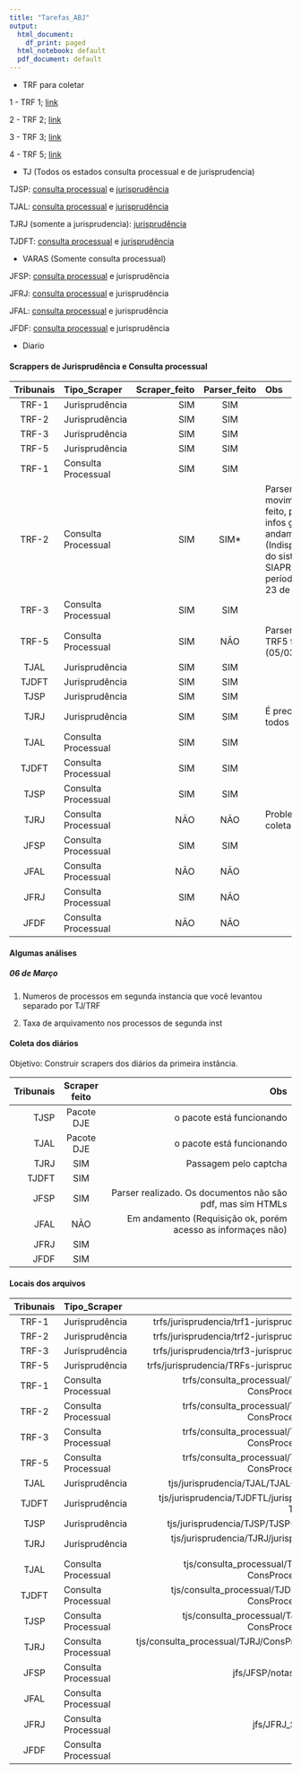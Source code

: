 ```yaml
---
title: "Tarefas_ABJ"
output:
  html_document:
    df_print: paged
  html_notebook: default
  pdf_document: default
---
```


* TRF para coletar

1 - TRF 1; [link](http://www.cjf.jus.br/juris/trf1/)

2 - TRF 2; [link](http://www10.trf2.jus.br/consultas/?entqr=3&lr=lang_pt&ie=UTF-8&oe=UTF-8&adv=1&ulang=&access=p&entqrm=0&wc=200&wc_mc=0&ud=1&filter=0&getfields=*&q=&client=v2_index&proxystylesheet=v2_index&site=v2_jurisprudencia&sort=date:D:S:d1&base=JP-TRF)

3 - TRF 3; [link](http://web.trf3.jus.br/base-textual)

4 - TRF 5; [link](https://www4.trf5.jus.br/Jurisprudencia/)

* TJ (Todos os estados consulta processual e de jurisprudencia)

TJSP: [consulta processual](https://esaj.tjsp.jus.br/cposg/open.do) e [jurisprudência](https://esaj.tjsp.jus.br/cjsg/consultaCompleta.do)

TJAL: [consulta processual](https://www2.tjal.jus.br/cposg5/open.do) e [jurisprudência](https://www2.tjal.jus.br/cjsg/consultaCompleta.do)

TJRJ (somente a jurisprudencia): [jurisprudência](http://www4.tjrj.jus.br/ejuris/ConsultarJurisprudencia.aspx)

TJDFT: [consulta processual](https://www.tjdft.jus.br/consultas) e [jurisprudência](https://pesquisajuris.tjdft.jus.br/IndexadorAcordaos-web/sistj?visaoId=tjdf.sistj.acordaoeletronico.buscaindexada.apresentacao.VisaoBuscaAcordao)

* VARAS (Somente consulta processual)

JFSP: [consulta processual](http://csp.jfsp.jus.br/csp/consulta/consinternet.csp) e jurisprudência

JFRJ: [consulta processual](http://procweb.jfrj.jus.br/portal/consulta/cons_procs.asp) e jurisprudência

JFAL: [consulta processual](http://www.jfal.jus.br/servicos/processos/eletronicos/creta/consulta) e jurisprudência

JFDF: [consulta processual](https://processual.trf1.jus.br/consultaProcessual/) e jurisprudência

* Diario

#### Scrappers de Jurisprudência e Consulta processual

|Tribunais|Tipo_Scraper       |Scraper_feito|Parser_feito|Obs|
|:-------:|:------------------|------------:|:----------:|:--|
|TRF-1    |Jurisprudência     |SIM          |SIM         |   |
|TRF-2    |Jurisprudência     |SIM          |SIM         |   |
|TRF-3    |Jurisprudência     |SIM          |SIM         |   |
|TRF-5    |Jurisprudência     |SIM          |SIM         |   |
|TRF-1    |Consulta Processual|SIM          |SIM         |   |
|TRF-2    |Consulta Processual|SIM          |SIM*        |Parser de movimentacao feito, porém o de infos gerais em andamento (Indisponibilidade do sistema SIAPRO no período de 19 a 23 de março)|
|TRF-3    |Consulta Processual|SIM          |SIM         |   |
|TRF-5    |Consulta Processual|SIM          |NÃO         |Parser parcial; TRF5 fora do ar (05/03)|
|TJAL     |Jurisprudência     |SIM          |SIM         |   |
|TJDFT    |Jurisprudência     |SIM          |SIM         |   |
|TJSP     |Jurisprudência     |SIM          |SIM         |   |
|TJRJ     |Jurisprudência     |SIM          |SIM         |É preciso coletar todos os docs|
|TJAL     |Consulta Processual|SIM          |SIM         |   |
|TJDFT    |Consulta Processual|SIM          |SIM         |   |
|TJSP     |Consulta Processual|SIM          |SIM         |   |
|TJRJ     |Consulta Processual|NÃO          |NÃO         |Problemas na coleta|
|JFSP     |Consulta Processual|SIM          |SIM         |   |
|JFAL     |Consulta Processual|NÃO          |NÃO         |   |
|JFRJ     |Consulta Processual|SIM          |NÃO         |   |
|JFDF     |Consulta Processual|NÃO          |NÃO         |   |

#### Algumas análises

##### 06 de Março

1. Numeros de processos em segunda instancia que você levantou separado por TJ/TRF

2. Taxa de arquivamento nos processos de segunda inst

#### Coleta dos diários

Objetivo: Construir scrapers dos diários da primeira instância.

|Tribunais|Scraper feito|Obs                                                         |
|--------:|:-----------:|-----------------------------------------------------------:|
|TJSP     |Pacote DJE   |o pacote está funcionando                                   |
|TJAL     |Pacote DJE   |o pacote está funcionando                                   |
|TJRJ     |SIM          |Passagem pelo captcha                                       |
|TJDFT    |SIM          |                                                            |
|JFSP     |SIM          |Parser realizado. Os documentos não são pdf, mas sim HTMLs  |
|JFAL     |NÃO          |Em andamento (Requisição ok, porém acesso as informaçes não)|
|JFRJ     |SIM          |                                                            |
|JFDF     |SIM          |                                                            |

#### Locais dos arquivos

|Tribunais|Tipo_Scraper       |path_RMD                                              |path_RDS|
|:-------:|:------------------|-----------------------------------------------------:|-------:|
|TRF-1    |Jurisprudência     |trfs/jurisprudencia/trf1-jurisprudencia.Rmd           |        |
|TRF-2    |Jurisprudência     |trfs/jurisprudencia/trf2-jurisprudencia.Rmd           |        |
|TRF-3    |Jurisprudência     |trfs/jurisprudencia/trf3-jurisprudencia.Rmd           |        |
|TRF-5    |Jurisprudência     |trfs/jurisprudencia/TRFs-jurisprudencia.Rmd           |        |
|TRF-1    |Consulta Processual|trfs/consulta_processual/TRF1/trf1-ConsProcessual.Rmd |        |
|TRF-2    |Consulta Processual|trfs/consulta_processual/TRF2/trf2-ConsProcessual.Rmd |        |
|TRF-3    |Consulta Processual|trfs/consulta_processual/TRF3/trf3-ConsProcessual.Rmd |        |
|TRF-5    |Consulta Processual|trfs/consulta_processual/TRF5/trf5-ConsProcessual.Rmd |        |
|TJAL     |Jurisprudência     |tjs/jurisprudencia/TJAL/TJAL-Juris.Rmd                |        |
|TJDFT    |Jurisprudência     |tjs/jurisprudencia/TJDFTL/jurisprudencia-TJDFT.Rmd    |        |
|TJSP     |Jurisprudência     |tjs/jurisprudencia/TJSP/TJSP-Juris.Rmd                |        |
|TJRJ     |Jurisprudência     |tjs/jurisprudencia/TJRJ/jurisprudencia-TJRJ.Rmd       |        |
|TJAL     |Consulta Processual|tjs/consulta_processual/TJAL/TJAL-ConsProcessual.Rmd  |        |
|TJDFT    |Consulta Processual|tjs/consulta_processual/TJDFT/TJDFT-ConsProcessual.Rmd|        |
|TJSP     |Consulta Processual|tjs/consulta_processual/TJSP/TJSP-ConsProcessual.Rmd  |        |
|TJRJ     |Consulta Processual|tjs/consulta_processual/TJRJ/ConsProcessual-TJRJ.Rmd  |        |
|JFSP     |Consulta Processual|jfs/JFSP/notasJFSP.Rmd                                |        |
|JFAL     |Consulta Processual|                                                      |        |
|JFRJ     |Consulta Processual|jfs/JFRJ_Selenium.R                                   |        |
|JFDF     |Consulta Processual|                                                      |        |

